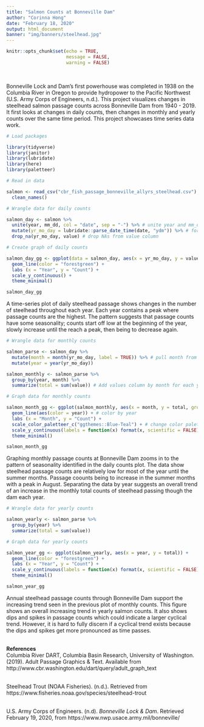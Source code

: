 ```yaml
---
title: "Salmon Counts at Bonneville Dam"
author: "Corinna Hong"
date: "February 18, 2020"
output: html_document
banner: "img/banners/steelhead.jpg"
---
```


```r
knitr::opts_chunk$set(echo = TRUE,
                      message = FALSE,
                      warning = FALSE)
```

<br>

Bonneville Lock and Dam's first powerhouse was completed in 1938 on the Columbia River in Oregon to provide hydropower to the Pacific Northwest (U.S. Army Corps of Engineers, n.d.). This project visualizes changes in steelhead salmon passage counts across Bonneville Dam from 1940 - 2019. It first looks at changes in daily counts, then changes in monthly and yearly counts over the same time period. This project showcases time series data work.


<style>
p.caption {
  font-size: 0.9em;
  font-style: italic;
  color: grey;
  margin-right: 10%;
  margin-left: 15%;  
  text-align: left;
}
</style>


```r

# Load packages

library(tidyverse)
library(janitor)
library(lubridate)
library(here)
library(paletteer)

```


```r

# Read in data

salmon <- read_csv("cbr_fish_passage_bonneville_allyrs_steelhead.csv") %>% 
  clean_names()

```

```r

# Wrangle data for daily counts

salmon_day <- salmon %>%
  unite(year, mm_dd, col = "date", sep = "-") %>% # unite year and mm_dd column and separate values with "-"
  mutate(yr_mo_day = lubridate::parse_date_time(date, "ydm")) %>% # format date
  drop_na(yr_mo_day, value) # drop NAs from value column

```

```r

# Create graph of daily counts

salmon_day_gg <- ggplot(data = salmon_day, aes(x = yr_mo_day, y = value)) +
  geom_line(color = "forestgreen") +
  labs (x = "Year", y = "Count") +
  scale_y_continuous() +
  theme_minimal()

salmon_day_gg

```

A time-series plot of daily steelhead passage shows changes in the number of steelhead throughout each year. Each year contains a peak where passage counts are the highest. The pattern suggests that passage counts have some seasonality; counts start off low at the beginning of the year, slowly increase until the reach a peak, then being to decrease again.  

```r

# Wrangle data for monthly counts

salmon_parse <- salmon_day %>% 
  mutate(month = month(yr_mo_day, label = TRUE)) %>% # pull month from yr_mo_day, label = true gives months 3 letter label
  mutate(year = year(yr_mo_day))

salmon_monthly <- salmon_parse %>% 
  group_by(year, month) %>%
  summarize(total = sum(value)) # Add values column by month for each year

```

```r

# Graph data for monthly counts

salmon_month_gg <- ggplot(salmon_monthly, aes(x = month, y = total, group = year)) + # separate by year
  geom_line(aes(color = year)) + # color by year
  labs (x = "Month", y = "Count") +
  scale_color_paletteer_c("ggthemes::Blue-Teal") + # change color palette
  scale_y_continuous(labels = function(x) format(x, scientific = FALSE)) + # Get rid of scientific notation in counts
  theme_minimal()

salmon_month_gg

```

Graphing monthly passage counts at Bonneville Dam zooms in to the pattern of seasonality identified in the daily counts plot. The data show steelhead passage counts are relatively low for most of the year until the summer months. Passage coounts being to increase in the summer months with a peak in August. Separating the data by year suggests an overall trend of an increase in the monthly total counts of steelhead passing though the dam each year.

```r

# Wrangle data for yearly counts

salmon_yearly <- salmon_parse %>% 
  group_by(year) %>% 
  summarize(total = sum(value))

```

```r

# Graph data for yearly counts

salmon_year_gg <- ggplot(salmon_yearly, aes(x = year, y = total)) +
  geom_line(color = "forestgreen") +
  labs (x = "Year", y = "Count") +
  scale_y_continuous(labels = function(x) format(x, scientific = FALSE)) +
  theme_minimal()

salmon_year_gg


```

Annual steelhead passage counts through Bonneville Dam support the increasing trend seen in the previous plot of monthly counts. This figure shows an overall increasing trend in yearly salmon counts. It also shows dips and spikes in passage counts which could indicate a larger cyclical trend. However, it is hard to fully discern if a cyclical trend exists because the dips and spikes get more pronounced as time passes.

<br>
**References**
<br>
Columbia River DART, Columbia Basin Research, University of Washington. (2019). Adult
Passage Graphics & Text. Available from http://www.cbr.washington.edu/dart/query/adult_graph_text

<br>
Steelhead Trout (NOAA Fisheries). (n.d.). Retrieved from https://www.fisheries.noaa.gov/species/steelhead-trout

<br>
U.S. Army Corps of Engineers. (n.d). *Bonneville Lock & Dam*. Retrieved February 19, 2020, from https://www.nwp.usace.army.mil/bonneville/

